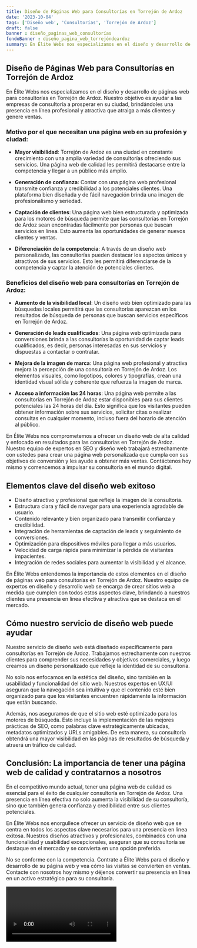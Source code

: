 ```yaml
---
title: Diseño de Páginas Web para Consultorías en Torrejón de Ardoz
date: '2023-10-04'
tags: ['Diseño web', 'Consultorías', 'Torrejón de Ardoz']
draft: false
banner : diseño_paginas_web_consultorías
fondoBanner : diseño_pagina_web_torrejóndeardoz
summary: En Élite Webs nos especializamos en el diseño y desarrollo de páginas web para consultorías en Torrejón de Ardoz. Nuestro objetivo es ayudar a las empresas de consultoría a prosperar en su ciudad, brindándoles una presencia en línea profesional y atractiva que atraiga a más clientes y genere ventas.
---
```


## Diseño de Páginas Web para Consultorías en Torrejón de Ardoz

En Élite Webs nos especializamos en el diseño y desarrollo de páginas web para consultorías en Torrejón de Ardoz. Nuestro objetivo es ayudar a las empresas de consultoría a prosperar en su ciudad, brindándoles una presencia en línea profesional y atractiva que atraiga a más clientes y genere ventas.

### Motivo por el que necesitan una página web en su profesión y ciudad:

- **Mayor visibilidad**: Torrejón de Ardoz es una ciudad en constante crecimiento con una amplia variedad de consultorías ofreciendo sus servicios. Una página web de calidad les permitirá destacarse entre la competencia y llegar a un público más amplio.

- **Generación de confianza**: Contar con una página web profesional transmite confianza y credibilidad a los potenciales clientes. Una plataforma bien diseñada y de fácil navegación brinda una imagen de profesionalismo y seriedad.

- **Captación de clientes**: Una página web bien estructurada y optimizada para los motores de búsqueda permite que las consultorías en Torrejón de Ardoz sean encontradas fácilmente por personas que buscan servicios en línea. Esto aumenta las oportunidades de generar nuevos clientes y ventas.

- **Diferenciación de la competencia**: A través de un diseño web personalizado, las consultorías pueden destacar los aspectos únicos y atractivos de sus servicios. Esto les permitirá diferenciarse de la competencia y captar la atención de potenciales clientes.

### Beneficios del diseño web para consultorías en Torrejón de Ardoz:

- **Aumento de la visibilidad local**: Un diseño web bien optimizado para las búsquedas locales permitirá que las consultorías aparezcan en los resultados de búsqueda de personas que buscan servicios específicos en Torrejón de Ardoz.

- **Generación de leads cualificados**: Una página web optimizada para conversiones brinda a las consultorías la oportunidad de captar leads cualificados, es decir, personas interesadas en sus servicios y dispuestas a contactar o contratar.

- **Mejora de la imagen de marca**: Una página web profesional y atractiva mejora la percepción de una consultoría en Torrejón de Ardoz. Los elementos visuales, como logotipos, colores y tipografías, crean una identidad visual sólida y coherente que refuerza la imagen de marca.

- **Acceso a información las 24 horas**: Una página web permite a las consultorías en Torrejón de Ardoz estar disponibles para sus clientes potenciales las 24 horas del día. Esto significa que los visitantes pueden obtener información sobre sus servicios, solicitar citas o realizar consultas en cualquier momento, incluso fuera del horario de atención al público.

En Élite Webs nos comprometemos a ofrecer un diseño web de alta calidad y enfocado en resultados para las consultorías en Torrejón de Ardoz. Nuestro equipo de expertos en SEO y diseño web trabajará estrechamente con ustedes para crear una página web personalizada que cumpla con sus objetivos de conversión y les ayude a obtener más ventas. Contáctenos hoy mismo y comencemos a impulsar su consultoría en el mundo digital.

<GifSeo />

<Cta />

## Elementos clave del diseño web exitoso

- Diseño atractivo y profesional que refleje la imagen de la consultoría.
- Estructura clara y fácil de navegar para una experiencia agradable de usuario.
- Contenido relevante y bien organizado para transmitir confianza y credibilidad.
- Integración de herramientas de captación de leads y seguimiento de conversiones.
- Optimización para dispositivos móviles para llegar a más usuarios.
- Velocidad de carga rápida para minimizar la pérdida de visitantes impacientes.
- Integración de redes sociales para aumentar la visibilidad y el alcance.

En Élite Webs entendemos la importancia de estos elementos en el diseño de páginas web para consultorías en Torrejón de Ardoz. Nuestro equipo de expertos en diseño y desarrollo web se encarga de crear sitios web a medida que cumplen con todos estos aspectos clave, brindando a nuestros clientes una presencia en línea efectiva y atractiva que se destaca en el mercado.

## Cómo nuestro servicio de diseño web puede ayudar

Nuestro servicio de diseño web está diseñado específicamente para consultorías en Torrejón de Ardoz. Trabajamos estrechamente con nuestros clientes para comprender sus necesidades y objetivos comerciales, y luego creamos un diseño personalizado que refleje la identidad de su consultoría.

No solo nos enfocamos en la estética del diseño, sino también en la usabilidad y funcionalidad del sitio web. Nuestros expertos en UX/UI aseguran que la navegación sea intuitiva y que el contenido esté bien organizado para que los visitantes encuentren rápidamente la información que están buscando.

Además, nos aseguramos de que el sitio web esté optimizado para los motores de búsqueda. Esto incluye la implementación de las mejores prácticas de SEO, como palabras clave estratégicamente ubicadas, metadatos optimizados y URLs amigables. De esta manera, su consultoría obtendrá una mayor visibilidad en las páginas de resultados de búsqueda y atraerá un tráfico de calidad.

## Conclusión: La importancia de tener una página web de calidad y contratarnos a nosotros

En el competitivo mundo actual, tener una página web de calidad es esencial para el éxito de cualquier consultoría en Torrejón de Ardoz. Una presencia en línea efectiva no solo aumenta la visibilidad de su consultoría, sino que también genera confianza y credibilidad entre sus clientes potenciales.

En Élite Webs nos enorgullece ofrecer un servicio de diseño web que se centra en todos los aspectos clave necesarios para una presencia en línea exitosa. Nuestros diseños atractivos y profesionales, combinados con una funcionalidad y usabilidad excepcionales, aseguran que su consultoría se destaque en el mercado y se convierta en una opción preferida.

No se conforme con la competencia. Contrate a Élite Webs para el diseño y desarrollo de su página web y vea cómo las visitas se convierten en ventas. Contacte con nosotros hoy mismo y déjenos convertir su presencia en línea en un activo estratégico para su consultoría.

<Video />

<CtaBot job='Consultorías' city='Torrejón de Ardoz'/>

<Gmaps query='Torrejón de Ardoz+españa+maps' />